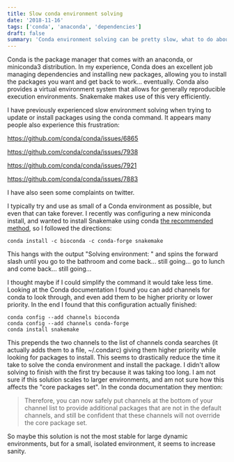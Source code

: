```yaml
---
title: Slow conda environment solving
date: '2018-11-16'
tags: ['conda', 'anaconda', 'dependencies']
draft: false
summary: 'Conda environment solving can be pretty slow, what to do about it'
---
```


Conda is the package manager that comes with an anaconda, or miniconda3 distribution. In my experience, Conda does an excellent job managing dependencies and installing new packages, allowing you to install the packages you want and get back to work... eventually. Conda also provides a virtual environment system that allows for generally reproducible execution environments. Snakemake makes use of this very efficiently.

I have previously experienced slow environment solving when trying to update or install packages using the conda command. It appears many people also experience this frustration:

https://github.com/conda/conda/issues/6865

https://github.com/conda/conda/issues/7938

https://github.com/conda/conda/issues/7921

https://github.com/conda/conda/issues/7883

I have also seen some complaints on twitter.

I typically try and use as small of a Conda environment as possible, but even that can take forever. I recently was configuring a new miniconda install, and wanted to install Snakemake using conda [the recommended method](https://snakemake.readthedocs.io/en/stable/getting_started/installation.html#installation-via-conda), so I followed the directions:

`conda install -c bioconda -c conda-forge snakemake`

This hangs with the output "Solving environment: \" and spins the forward slash until you go to the bathroom and come back... still going... go to lunch and come back... still going...

I thought maybe if I could simplify the command it would take less time. Looking at the Conda documentation I found you can add channels for conda to look through, and even add them to be higher priority or lower priority. In the end I found that this configuration actually finished:

```
conda config --add channels bioconda
conda config --add channels conda-forge
conda install snakemake
```

This prepends the two channels to the list of channels conda searches (it actually adds them to a file, ~/.condarc) giving them higher priority while looking for packages to install. This seems to drastically reduce the time it take to solve the conda environment and install the package. I didn't allow solving to finish with the first try because it was taking too long. I am not sure if this solution scales to larger environments, and am not sure how this affects the "core packages set". In the conda documentation they mention:

> Therefore, you can now safely put channels at the bottom of your channel list to provide additional packages that are not in the default channels, and still be confident that these channels will not override the core package set.

So maybe this solution is not the most stable for large dynamic environments, but for a small, isolated environment, it seems to increase sanity.
